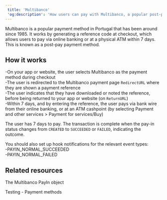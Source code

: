 ```yaml
---  
 title: 'Multibanco'  
 'og:description': 'How users can pay with Multibanco, a popular post-pay payment method in Portugal.'  
---  
```


Multibanco is a popular payment method in Portugal that has been around since 1985. It works by generating a reference code at checkout, which allows users to pay via online banking or at a physical ATM within 7 days. This is known as a post-pay payment method.  

## How it works  
-On your app or website, the user selects Multibanco as the payment method during checkout  
-The user is redirected to the Multibanco payment page `RedirectURL` where they are shown a payment reference  
-The user indicates that they have downloaded or noted the reference, before being returned to your app or website (on `ReturnURL`)  
-Within 7 days, and by entering the reference, the user pays via bank wire from their online banking, or at an ATM cashpoint (by selecting Payment and other services > Payment for services/Buy)  

The user has 7 days to pay. The transaction is complete when the pay-in status changes from `CREATED` to `SUCCEEDED` or `FAILED`, indicating the outcome.   

You should also set up hook notifications for the relevant event types:   
-PAYIN_NORMAL_SUCCEEDED  
-PAYIN_NORMAL_FAILED  

## Related resources  

<Card title="Endpoints">The Multibanco PayIn object</Card>  

<Card title="Dev tools">Testing - Payment methods</Card>